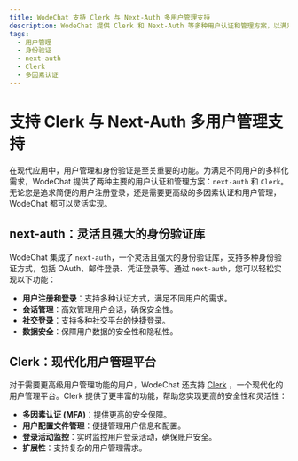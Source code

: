 ```yaml
---
title: WodeChat 支持 Clerk 与 Next-Auth 多用户管理支持
description: WodeChat 提供 Clerk 和 Next-Auth 等多种用户认证和管理方案，以满足不同用户的需求。
tags:
  - 用户管理
  - 身份验证
  - next-auth
  - Clerk
  - 多因素认证
---
```


# 支持 Clerk 与 Next-Auth 多用户管理支持

在现代应用中，用户管理和身份验证是至关重要的功能。为满足不同用户的多样化需求，WodeChat 提供了两种主要的用户认证和管理方案：`next-auth` 和 `Clerk`。无论您是追求简便的用户注册登录，还是需要更高级的多因素认证和用户管理，WodeChat 都可以灵活实现。

## next-auth：灵活且强大的身份验证库

WodeChat 集成了 `next-auth`，一个灵活且强大的身份验证库，支持多种身份验证方式，包括 OAuth、邮件登录、凭证登录等。通过 `next-auth`，您可以轻松实现以下功能：

- **用户注册和登录**：支持多种认证方式，满足不同用户的需求。
- **会话管理**：高效管理用户会话，确保安全性。
- **社交登录**：支持多种社交平台的快捷登录。
- **数据安全**：保障用户数据的安全性和隐私性。

## Clerk：现代化用户管理平台

对于需要更高级用户管理功能的用户，WodeChat 还支持 [Clerk](https://clerk.com) ，一个现代化的用户管理平台。Clerk 提供了更丰富的功能，帮助您实现更高的安全性和灵活性：

- **多因素认证 (MFA)**：提供更高的安全保障。
- **用户配置文件管理**：便捷管理用户信息和配置。
- **登录活动监控**：实时监控用户登录活动，确保账户安全。
- **扩展性**：支持复杂的用户管理需求。
